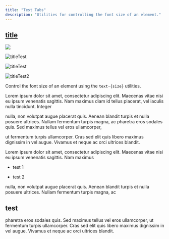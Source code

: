 ```yaml
---
title: "Test Tabs"
description: "Utilities for controlling the font size of an element."
---
```



## [title](http://test.site/docs)

![](./tutorials/install-webiny/installation-wizard.png)


![titleTest](./tutorials/install-webiny/installation-wizard.png)


![titleTest]()

![titleTest2](https://tailwindui.nyc3.cdn.digitaloceanspaces.com/20210806-ecommerce-update/figma-vs-html.jpg)

Control the font size of an element using the `text-{size}` utilities.

<TabsComponent>
  <TabsItem title="test1">

Lorem ipsum dolor sit amet, consectetur adipiscing elit.
Maecenas vitae nisi eu ipsum venenatis sagittis. Nam maximus 
diam id tellus placerat, vel iaculis nulla tincidunt. Integer

  </TabsItem>
  <TabsItem title="test2">

nulla, non volutpat augue placerat quis. Aenean blandit turpis
et nulla posuere ultrices. Nullam fermentum turpis magna, ac
pharetra eros sodales quis. Sed maximus tellus vel eros ullamcorper, 

ut fermentum turpis ullamcorper. Cras sed elit quis libero maximus 
dignissim in vel augue. Vivamus et neque ac orci ultrices blandit. 

  </TabsItem>
  <TabsItem title="test3">

Lorem ipsum dolor sit amet, consectetur adipiscing elit.
Maecenas vitae nisi eu ipsum venenatis sagittis. Nam maximus 

- test 1
- test 2


  </TabsItem>
  <TabsItem title="test4">

nulla, non volutpat augue placerat quis. Aenean blandit turpis
et nulla posuere ultrices. Nullam fermentum turpis magna, ac

## test

pharetra eros sodales quis. Sed maximus tellus vel eros ullamcorper, 
ut fermentum turpis ullamcorper. Cras sed elit quis libero maximus 
dignissim in vel augue. Vivamus et neque ac orci ultrices blandit.
 
  </TabsItem>
</TabsComponent>
